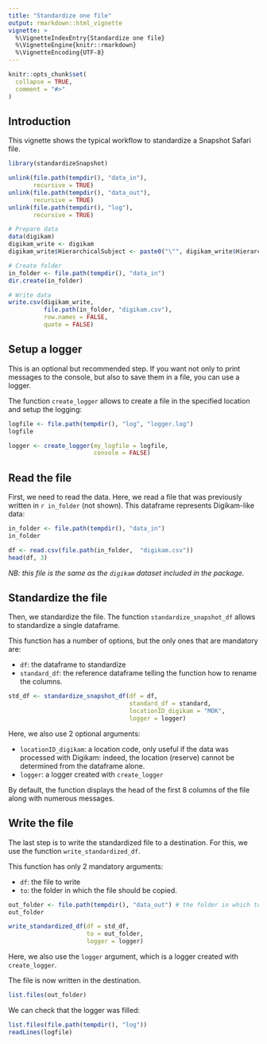 ```yaml
---
title: "Standardize one file"
output: rmarkdown::html_vignette
vignette: >
  %\VignetteIndexEntry{Standardize one file}
  %\VignetteEngine{knitr::rmarkdown}
  %\VignetteEncoding{UTF-8}
---
```


```r
knitr::opts_chunk$set(
  collapse = TRUE,
  comment = "#>"
)
```

## Introduction

This vignette shows the typical workflow to standardize a Snapshot Safari file.


```r
library(standardizeSnapshot)
```

```r
unlink(file.path(tempdir(), "data_in"), 
       recursive = TRUE) 
unlink(file.path(tempdir(), "data_out"), 
       recursive = TRUE) 
unlink(file.path(tempdir(), "log"), 
       recursive = TRUE) 
```

```r
# Prepare data
data(digikam)
digikam_write <- digikam
digikam_write$HierarchicalSubject <- paste0("\"", digikam_write$HierarchicalSubject, "\"")

# Create folder
in_folder <- file.path(tempdir(), "data_in")
dir.create(in_folder)

# Write data
write.csv(digikam_write, 
          file.path(in_folder, "digikam.csv"),
          row.names = FALSE,
          quote = FALSE)
```

## Setup a logger

This is an optional but recommended step. If you want not only to print messages to the console, but also to save them in a file, you can use a logger.

The function `create_logger` allows to create a file in the specified location and setup the logging:

```r
logfile <- file.path(tempdir(), "log", "logger.log")
logfile

logger <- create_logger(my_logfile = logfile, 
                        console = FALSE)
```

## Read the file

First, we need to read the data. Here, we read a file that was previously written in ``r in_folder`` (not shown). This dataframe represents Digikam-like data:

```r
in_folder <- file.path(tempdir(), "data_in")
in_folder

df <- read.csv(file.path(in_folder,  "digikam.csv"))
head(df, 3)
```

*NB: this file is the same as the `digikam` dataset included in the package.*


## Standardize the file

Then, we standardize the file. The function `standardize_snapshot_df` allows to standardize a single dataframe.

This function has a number of options, but the only ones that are mandatory are:

+ `df`: the dataframe to standardize
+ `standard_df`: the reference dataframe telling the function how to rename the columns.

```r
std_df <- standardize_snapshot_df(df = df, 
                                  standard_df = standard,
                                  locationID_digikam = "MOK",
                                  logger = logger)
```

Here, we also use 2 optional arguments:

+ `locationID_digikam`: a location code, only useful if the data was processed with Digikam: indeed, the location (reserve) cannot be determined from the dataframe alone.
+ `logger`: a logger created with `create_logger`


By default, the function displays the head of the first 8 columns of the file along with numerous messages. 

## Write the file

The last step is to write the standardized file to a destination. For this, we use the function `write_standardized_df`.

This function has only 2 mandatory arguments:

+ `df`: the file to write
+ `to`: the folder in which the file should be copied.

```r
out_folder <- file.path(tempdir(), "data_out") # the folder in which to copy the file
out_folder

write_standardized_df(df = std_df,
                      to = out_folder,
                      logger = logger)
```

Here, we also use the `logger` argument, which is a logger created with `create_logger`.


The file is now written in the destination.
```r
list.files(out_folder)
```


We can check that the logger was filled:

```r
list.files(file.path(tempdir(), "log"))
readLines(logfile)
```